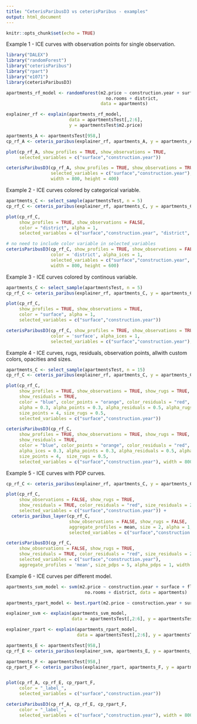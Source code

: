 ```yaml
---
title: "CeterisParibusD3 vs ceterisParibus - examples"
output: html_document
---
```


```r
knitr::opts_chunk$set(echo = TRUE)
```

Example 1 - ICE curves with observation points for single observation.

```r
library("DALEX")
library("randomForest")
library("ceterisParibus")
library("rpart")
library("e1071")
library(ceterisParibusD3)

apartments_rf_model <- randomForest(m2.price ~ construction.year + surface + floor +
                                      no.rooms + district,
                                    data = apartments)

explainer_rf <- explain(apartments_rf_model,
                        data = apartmentsTest[,2:6],
                        y = apartmentsTest$m2.price)

apartments_A <- apartmentsTest[958,]
cp_rf_A <- ceteris_paribus(explainer_rf, apartments_A, y = apartments_A$m2.price)

plot(cp_rf_A, show_profiles = TRUE, show_observations = TRUE,
     selected_variables = c("surface","construction.year"))

ceterisParibusD3(cp_rf_A, show_profiles = TRUE, show_observations = TRUE,
                 selected_variables = c("surface","construction.year"), add_table = FALSE,
                 width = 800, height = 400)

```

Example 2 - ICE curves colored by categorical variable.

```r
apartments_C <- select_sample(apartmentsTest, n = 5)
cp_rf_C <- ceteris_paribus(explainer_rf, apartments_C, y = apartments_C$m2.price)

plot(cp_rf_C,
     show_profiles = TRUE, show_observations = FALSE,
     color = "district", alpha = 1,
     selected_variables = c("surface","construction.year", "district", 'no.rooms', 'floor'))

# no need to include color variable in selected_variables
ceterisParibusD3(cp_rf_C, show_profiles = TRUE, show_observations = FALSE,
                 color = 'district', alpha_ices = 1,
                 selected_variables = c("surface","construction.year", 'no.rooms', 'floor'),
                 width = 800, height = 600)
```

Example 3 - ICE curves colored by continous variable.

```r
apartments_C <- select_sample(apartmentsTest, n = 5)
cp_rf_C <- ceteris_paribus(explainer_rf, apartments_C, y = apartments_C$m2.price)

plot(cp_rf_C,
     show_profiles = TRUE, show_observations = TRUE,
     color = "surface", alpha = 1,
     selected_variables = c("surface","construction.year"))

ceterisParibusD3(cp_rf_C, show_profiles = TRUE, show_observations = TRUE,
                 color = 'surface', alpha_ices = 1,
                 selected_variables = c("surface","construction.year"), width = 800, height = 600)
```

Example 4 - ICE curves, rugs, residuals, observation points, allwith custom colors, opacities and sizes.

```r
apartments_C <- select_sample(apartmentsTest, n = 15)
cp_rf_C <- ceteris_paribus(explainer_rf, apartments_C, y = apartments_C$m2.price)

plot(cp_rf_C,
     show_profiles = TRUE, show_observations = TRUE, show_rugs = TRUE,
     show_residuals = TRUE,
     color = "blue", color_points = "orange", color_residuals = "red", color_rugs = "green",
     alpha = 0.3, alpha_points = 0.3, alpha_residuals = 0.5, alpha_rugs = 1,
     size_points = 4, size_rugs = 0.5,
     selected_variables = c("surface","construction.year"))

ceterisParibusD3(cp_rf_C,
     show_profiles = TRUE, show_observations = TRUE, show_rugs = TRUE,
     show_residuals = TRUE,
     color = "blue", color_points = "orange", color_residuals = "red", color_rugs = "green",
     alpha_ices = 0.3, alpha_points = 0.3, alpha_residuals = 0.5, alpha_rugs = 1,
     size_points = 4,  size_rugs = 0.5,
     selected_variables = c("surface","construction.year"), width = 800, height = 800)
```

Example 5 - ICE curves with PDP curves.

```r

cp_rf_C <- ceteris_paribus(explainer_rf, apartments_C, y = apartments_C$m2.price)

plot(cp_rf_C,
     show_observations = FALSE, show_rugs = TRUE,
     show_residuals = TRUE, color_residuals = "red", size_residuals = 2,
     selected_variables = c("surface","construction.year")) +
  ceteris_paribus_layer(cp_rf_C,
                        show_observations = FALSE, show_rugs = FALSE,
                        aggregate_profiles = mean, size = 2, alpha = 1,
                        selected_variables = c("surface","construction.year"))

ceterisParibusD3(cp_rf_C,
     show_observations = FALSE, show_rugs = TRUE,
     show_residuals = TRUE, color_residuals = "red", size_residuals = 2,
     selected_variables = c("surface","construction.year"),
     aggregate_profiles = 'mean', size_pdps = 5, alpha_pdps = 1, width = 800, height = 800)
```

Example 6 - ICE curves per different model.

```r
apartments_svm_model <- svm(m2.price ~ construction.year + surface + floor +
                              no.rooms + district, data = apartments)

apartments_rpart_model <- best.rpart(m2.price ~ construction.year + surface + floor + no.rooms + district, data = apartments)

explainer_svm <- explain(apartments_svm_model,
                         data = apartmentsTest[,2:6], y = apartmentsTest$m2.price)

explainer_rpart <- explain(apartments_rpart_model,
                           data = apartmentsTest[,2:6], y = apartmentsTest$m2.price)

apartments_E <- apartmentsTest[958,]
cp_rf_E <- ceteris_paribus(explainer_svm, apartments_E, y = apartments_E$m2.price)

apartments_F <- apartmentsTest[958,]
cp_rpart_F <- ceteris_paribus(explainer_rpart, apartments_F, y = apartments_F$m2.price)


plot(cp_rf_A, cp_rf_E, cp_rpart_F,
     color = "_label_",
     selected_variables = c("surface","construction.year"))

ceterisParibusD3(cp_rf_A, cp_rf_E, cp_rpart_F,
     color = "_label_",
     selected_variables = c("surface","construction.year"), width = 800)

```

